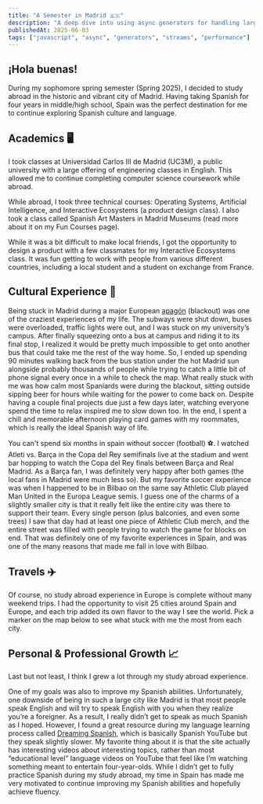 ```yaml
---
title: "A Semester in Madrid 🇪🇸"
description: "A deep dive into using async generators for handling large data streams efficiently"
publishedAt: 2025-06-03
tags: ["javascript", "async", "generators", "streams", "performance"]
---
```


## ¡Hola buenas!

During my sophomore spring semester (Spring 2025), I decided to study abroad in the historic and vibrant city of Madrid. Having taking Spanish for four years in middle/high school, Spain was the perfect destination for me to continue exploring Spanish culture and language.


## Academics 🖥️

I took classes at Universidad Carlos III de Madrid (UC3M), a public university with a large offering of engineering classes in English. This allowed me to continue completing computer science coursework while abroad.

While abroad, I took three technical courses: Operating Systems, Artificial Intelligence, and Interactive Ecosystems (a product design class). I also took a class called Spanish Art Masters in Madrid Museums (read more about it on my Fun Courses page).

While it was a bit difficult to make local friends, I got the opportunity to design a product with a few classmates for my Interactive Ecosystems class. It was fun getting to work with people from various different countries, including a local student and a student on exchange from France.


## Cultural Experience 💃

Being stuck in Madrid during a major European <a href="https://www.nytimes.com/2025/04/28/world/europe/power-outage-spain-portugal-france.html?unlocked_article_code=1.c08.OOQ_.99mjMqH1o1rC&smid=url-share" target="_blank" rel="noopener noreferrer">apagón</a> (blackout) was one of the craziest experiences of my life. The subways were shut down, buses were overloaded, traffic lights were out, and I was stuck on my university’s campus. After finally squeezing onto a bus at campus and riding it to its final stop, I realized it would be pretty much impossible to get onto another bus that could take me the rest of the way home. So, I ended up spending 90 minutes walking back from the bus station under the hot Madrid sun alongside probably thousands of people while trying to catch a little bit of phone signal every once in a while to check the map. What really stuck with me was how calm most Spaniards were during the blackout, sitting outside sipping beer for hours while waiting for the power to come back on. Despite having a couple final projects due just a few days later, watching everyone spend the time to relax inspired me to slow down too. In the end, I spent a chill and memorable afternoon playing card games with my roommates, which is really the ideal Spanish way of life.

You can't spend six months in spain without soccer (football) ⚽️. I watched Atleti vs. Barça in the Copa del Rey semifinals live at the stadium and went bar hopping to watch the Copa del Rey finals between Barça and Real Madrid. As a Barça fan, I was definitely very happy after both games (the local fans in Madrid were much less so). But my favorite soccer experience was when I happened to be in Bilbao on the same say Athletic Club played Man United in the Europa League semis. I guess one of the charms of a slightly smaller city is that it really felt like the entire city was there to support their team. Every single person (plus balconies, and even some trees) I saw that day had at least one piece of Athletic Club merch, and the entire street was filled with people trying to watch the game for blocks on end. That was definitely one of my favorite experiences in Spain, and was one of the many reasons that made me fall in love with Bilbao.


## Travels ✈️

Of course, no study abroad experience in Europe is complete without many weekend trips. I had the opportunity to visit 25 cities around Spain and Europe, and each trip added its own flavor to the way I see the world. Pick a marker on the map below to see what stuck with me the most from each city.


<SampleMap />


## Personal & Professional Growth 📈

Last but not least, I think I grew a lot through my study abroad experience.

One of my goals was also to improve my Spanish abilities. Unfortunately, one downside of being in such a large city like Madrid is that most people speak English and will try to speak English with you when they realize you’re a foreigner. As a result, I really didn’t get to speak as much Spanish as I hoped. However, I found a great resource during my language learning process called <a href="https://www.dreamingspanish.com/" target="_blank" rel="noopener noreferrer">Dreaming Spanish</a>, which is basically Spanish YouTube but they speak slightly slower. My favorite thing about it is that the site actually has interesting videos about interesting topics, rather than most “educational level” language videos on YouTube that feel like I’m watching something meant to entertain four-year-olds. While I didn’t get to fully practice Spanish during my study abroad, my time in Spain has made me very motivated to continue improving my Spanish abilities and hopefully achieve fluency.
